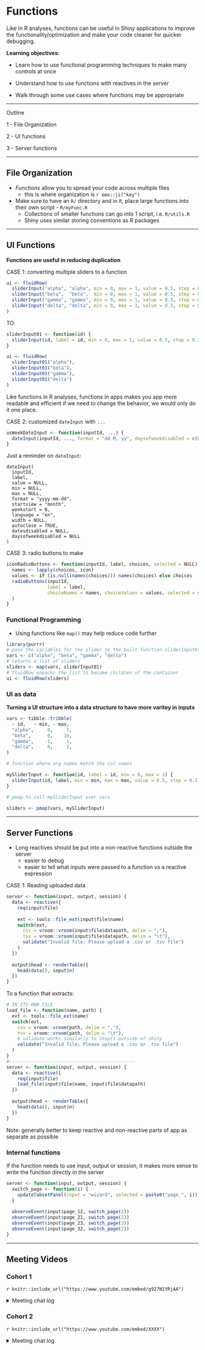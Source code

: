 # Functions


Like in R analyses, functions can be useful in Shiny applications to improve the functionality/optimization and make your code cleaner for quicker debugging. 

**Learning objectives:**

+ Learn how to use functional programming techniques to make many controls at once

+ Understand how to use functions with reactives in the server

+ Walk through some use cases where functions may be appropriate

------------------------------------------------------

Outline

1 - File Organization

2 - UI functions

3 - Server functions

----------------------------------------------------------

## File Organization 

+ *Functions* allow you to spread your code across multiple files
  + this is where organization is `r emo::ji("key")`
+ Make sure to have an `R/` directory and in it, place large functions into their own script - `R/myFunc.R`
  + Collections of smaller functions can go into 1 script, i.e. `R/utils.R`
  + Shiny uses similar storing conventions as R packages

--------------------------------------------------------------

## UI Functions 

**Functions are useful in reducing duplication**

CASE 1: converting multiple sliders to a function

```r
ui <- fluidRow(
  sliderInput("alpha", "alpha", min = 0, max = 1, value = 0.5, step = 0.1),
  sliderInput("beta",  "beta",  min = 0, max = 1, value = 0.5, step = 0.1),
  sliderInput("gamma", "gamma", min = 0, max = 1, value = 0.5, step = 0.1),
  sliderInput("delta", "delta", min = 0, max = 1, value = 0.5, step = 0.1)
)
```

TO: 

```r
sliderInput01 <- function(id) {
  sliderInput(id, label = id, min = 0, max = 1, value = 0.5, step = 0.1)
}

ui <- fluidRow(
  sliderInput01("alpha"),
  sliderInput01("beta"),
  sliderInput01("gamma"),
  sliderInput01("delta")
)
```


Like functions in R analyses, functions in apps makes you app more readable and efficient if we need to change the behavior, we would only do it one place. 

CASE 2: customized `dateInput` with `...`

```r
usWeekDateInput <- function(inputId, ...) {
  dateInput(inputId, ..., format = "dd M, yy", daysofweekdisabled = c(0, 6))
}
```

Just a reminder on `dateInput`:

```
dateInput(
  inputId,
  label,
  value = NULL,
  min = NULL,
  max = NULL,
  format = "yyyy-mm-dd",
  startview = "month",
  weekstart = 0,
  language = "en",
  width = NULL,
  autoclose = TRUE,
  datesdisabled = NULL,
  daysofweekdisabled = NULL
)
```

CASE 3: radio buttons to make 

```r
iconRadioButtons <- function(inputId, label, choices, selected = NULL) {
  names <- lapply(choices, icon)
  values <- if (is.null(names(choices))) names(choices) else choices
  radioButtons(inputId,
               label = label,
               choiceNames = names, choiceValues = values, selected = selected
  )
}
```


### Functional Programming

+ Using functions like `map()` may help reduce code further

```r
library(purrr)
# pass the variables for the slider to the built function sliderInput01
vars <- c("alpha", "beta", "gamma", "delta")
# returns a list of sliders
sliders <- map(vars, sliderInput01)
# fluidRow unpacks the list to become children of the container
ui <- fluidRow(sliders)
```


### UI as data

**Turning a UI structure into a data structure to have more varitey in inputs**

```r
vars <- tibble::tribble(
  ~ id,   ~ min, ~ max,
  "alpha",     0,     1,
  "beta",      0,    10,
  "gamma",    -1,     1,
  "delta",     0,     1,
)

# function where arg names match the col names

mySliderInput <- function(id, label = id, min = 0, max = 1) {
  sliderInput(id, label, min = min, max = max, value = 0.5, step = 0.1)
}

# pmap to call mySliderInput over vars

sliders <- pmap(vars, mySliderInput)
```

---------------------------------------

## Server Functions

+ Long reactives should be put into a non-reactive functions outside the server
  + easier to debug
  + easier to tell what inputs were passed to a function vs a reactive expression


CASE 1: Reading uploaded data

```r

server <- function(input, output, session) {
  data <- reactive({
    req(input$file)
    
    ext <- tools::file_ext(input$file$name)
    switch(ext,
      csv = vroom::vroom(input$file$datapath, delim = ","),
      tsv = vroom::vroom(input$file$datapath, delim = "\t"),
      validate("Invalid file; Please upload a .csv or .tsv file")
    )
  })
  
  output$head <- renderTable({
    head(data(), input$n)
  })
}

```

To a function that extracts:

```r

# IN ITS OWN FILE
load_file <- function(name, path) {
  ext <- tools::file_ext(name)
  switch(ext,
    csv = vroom::vroom(path, delim = ","),
    tsv = vroom::vroom(path, delim = "\t"),
    # validate works similarly to stop() outside of shiny
    validate("Invalid file; Please upload a .csv or .tsv file")
  )
}
#----------------------------------------------
server <- function(input, output, session) {
  data <- reactive({
    req(input$file)
    load_file(input$file$name, input$file$datapath)
  })
  
  output$head <- renderTable({
    head(data(), input$n)
  })
}
```

Note: generally better to keep reactive and non-reactive parts of app as separate as possible

### Internal functions


If the function needs to use input, output or session, it makes more sense to write the function directly in the server

```r
server <- function(input, output, session) {
  switch_page <- function(i) {
    updateTabsetPanel(input = "wizard", selected = paste0("page_", i))
  }
  
  observeEvent(input$page_12, switch_page(2))
  observeEvent(input$page_21, switch_page(1))
  observeEvent(input$page_23, switch_page(3))
  observeEvent(input$page_32, switch_page(2))
}
```


-------------------------------------------


## Meeting Videos

### Cohort 1

`r knitr::include_url("https://www.youtube.com/embed/g927N1YRjAA")`

<details>
  <summary> Meeting chat log </summary>
  
```
00:02:16	Federica Gazzelloni:	hello
00:02:32	russ:	Hi everyone
00:06:20	russ:	A couple of the regulars apologised that they couldn't make it this week
00:30:10	Federica:	https://shiny.rstudio.com/reference/shiny/1.6.0/radioButtons.html
00:34:44	Federica:	2.2.5 Limited choices
There are two different approaches to allow the user to choose from a prespecified set of options: selectInput() and radioButtons().
```
</details>

### Cohort 2

`r knitr::include_url("https://www.youtube.com/embed/XXXX")`

<details>
  <summary> Meeting chat log </summary>
  
```
```
</details>
